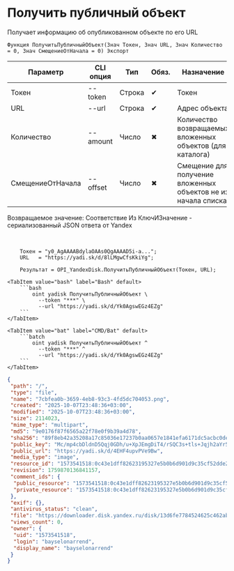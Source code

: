 ﻿---
sidebar_position: 4
description: Получить публичный объект и другие функции для работы с Yandex Disk в Открытом пакете интеграций - бесплатной open-source библиотеке интеграций для 1С:Предприятие 8, OneScript и CLI
keywords: [1C, 1С, 1С:Предприятие, 1С:Предприятие 8.3, API, Интеграция, Сервисы, Обмен, OneScript, CLI, Yandex Disk]
---


# Получить публичный объект
 Получает информацию об опубликованном объекте по его URL



`Функция ПолучитьПубличныйОбъект(Знач Токен, Знач URL, Знач Количество = 0, Знач СмещениеОтНачала = 0) Экспорт`

  | Параметр | CLI опция | Тип | Обяз. | Назначение |
  |-|-|-|-|-|
  | Токен | --token | Строка | &#x2714; | Токен |
  | URL | --url | Строка | &#x2714; | Адрес объекта |
  | Количество | --amount | Число | &#x2716; | Количество возвращаемых вложенных объектов (для каталога) |
  | СмещениеОтНачала | --offset | Число | &#x2716; | Смещение для получение вложенных объектов не из начала списка |

  
  Возвращаемое значение:   Соответствие Из КлючИЗначение - сериализованный JSON ответа от Yandex

<br/>



```bsl title="Пример использования для 1С:Предприятие/OneScript"
    Токен = "y0_AgAAAABdylaOAAs0QgAAAAD5i-a...";
    URL   = "https://yadi.sk/d/8lLMgwCfsKkiYg";

    Результат = OPI_YandexDisk.ПолучитьПубличныйОбъект(Токен, URL);
```
    

 <Tabs>
  
    <TabItem value="bash" label="Bash" default>
        ```bash
            oint yadisk ПолучитьПубличныйОбъект \
              --token "***" \
              --url "https://yadi.sk/d/Yk0AgswEGz4EZg"
        ```
    </TabItem>
  
    <TabItem value="bat" label="CMD/Bat" default>
        ```batch
            oint yadisk ПолучитьПубличныйОбъект ^
              --token "***" ^
              --url "https://yadi.sk/d/Yk0AgswEGz4EZg"
        ```
    </TabItem>
</Tabs>


```json title="Результат"
{
 "path": "/",
 "type": "file",
 "name": "7cbfea0b-3659-4eb8-93c3-4fd5dc704053.png",
 "created": "2025-10-07T23:48:36+03:00",
 "modified": "2025-10-07T23:48:36+03:00",
 "size": 2114023,
 "mime_type": "multipart",
 "md5": "9e0176f87f6565a22f78e0f9b39a4d78",
 "sha256": "89f8eb42a35208a17c85036e17237b0aa0657e1841efa6171dc5acbc0dea9e18",
 "public_key": "Mc/mp4cbDldnD5Qqj0GDh/u+XpJEmgDiT4/rSQC3s+tls+Jqjh2aYr5mh5BaNxYPq/J6bpmRyOJonT3VoXnDag==",
 "public_url": "https://yadi.sk/d/4EHF4upvPVe9Bw",
 "media_type": "image",
 "resource_id": "1573541518:0c43e1dff82623195327e5b0b6d901d9c35cf52dde2df8b5b415c17007422d58",
 "revision": 1759870136841157,
 "comment_ids": {
  "public_resource": "1573541518:0c43e1dff82623195327e5b0b6d901d9c35cf52dde2df8b5b415c17007422d58",
  "private_resource": "1573541518:0c43e1dff82623195327e5b0b6d901d9c35cf52dde2df8b5b415c17007422d58"
 },
 "exif": {},
 "antivirus_status": "clean",
 "file": "https://downloader.disk.yandex.ru/disk/13d6fe7784524625c462abb4ed2c9dd8c7ccf6608f067dfdcdf6e5f22806604e/68e5b4fa/Kdpe3dFisZLPovVA4r-aBmpkby3AOQiLsayEHYapOMw2ylFGSbZZrsWtGPTvHxG_-QDrqSGFBOOsS3b3gKT1zA%3D%3D?uid=0&filename=7cbfea0b-3659-4eb8-93c3-4fd5dc704053.png&disposition=attachment&hash=&limit=0&content_type=multipart&owner_uid=0&fsize=2114023&hid=03d7263840468e281bd0b238a26e7d0d&media_type=image&tknv=v3&etag=9e0176f87f6565a22f78e0f9b39a4d78",
 "views_count": 0,
 "owner": {
  "uid": "1573541518",
  "login": "bayselonarrend",
  "display_name": "bayselonarrend"
 }
}
```
